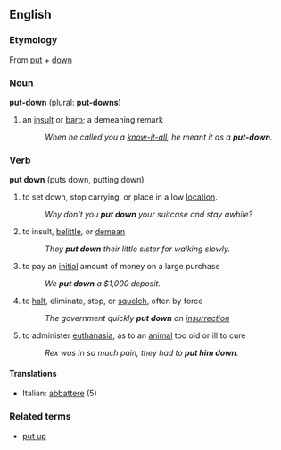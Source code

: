 ==English==

===Etymology===
From [[put]] + [[down]]

===Noun===
'''put-down''' (plural: '''put-downs''')

# an [[insult]] or [[barb]]; a demeaning remark
#: ''When he called you a [[know-it-all]], he meant it as a '''put-down'''.''

===Verb===
'''put down''' (puts down, putting down)

# to set down, stop carrying, or place in a low [[location]].
#: ''Why don't you '''put down''' your suitcase and stay awhile?''
# {{idiom}} to insult, [[belittle]], or [[demean]]
#: ''They '''put down''' their little sister for walking slowly.''
# to pay an [[initial]] amount of money on a large purchase
#: ''We '''put down''' a $1,000 deposit.''
# to [[halt]], eliminate, stop, or [[squelch]], often by force
#: ''The government quickly '''put down''' an [[insurrection]]''
# {{euphemism}} to administer [[euthanasia]], as to an [[animal]] too old or ill to cure
#: ''Rex was in so much pain, they had to '''put him down'''.''

====Translations====
*Italian: [[abbattere]] (5)

===Related terms===
*[[put up]]
